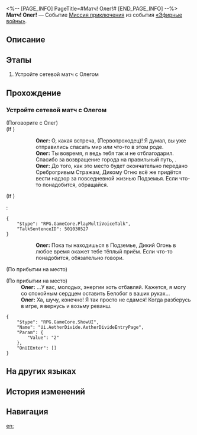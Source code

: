 <%-- [PAGE_INFO]
PageTitle=#Матч! Олег!#
[END_PAGE_INFO] --%>
{{Дополнить|Диалоги.}}
{{Миссия Инфобокс
|id              = 8014124
|Название        = 
|Изображение     = Миссия Матч! Олег!.png
|Тип             = Миссия приключения
|Событие         = «Эфирные войны»
|Глава           = 
|Условия         = Завершена [[Миссия приключения]] «[[Выдвигаемся! Коридор исчезающего эха!]]»
|Персонажи       = Олег; Первопроходец
|СтартЛокация    = [[Ярило-VI]] — [[Камнеград]]
|Мир             = Ярило-VI
|Предыдущая      = Выдвигаемся! Коридор исчезающего эха!
|Следующая       = 
|Награды         = 
}}
'''Матч! Олег!''' — Событие [[Миссия приключения]] из события [[«Эфирные войны»]].

==Описание==
{{Описание|<!--официальное описание из Перекрёстка судеб-->}}

==Этапы==
# Устройте сетевой матч с Олегом

==Прохождение==
{{Дополнить}}
===Устройте сетевой матч с Олегом===
{{Описание миссии|тип=Миссия приключения|локация=Камнеград|Основная игровая механика «Эфирных войн» - матчи. Бросьте вызов разным игрокам и покажите свою истинную силу!}}
{{Диалог Начало}}

;(Поговорите с Олег)
;(If {{cx}}<!--during performance 501030501-->)
::'''Олег:''' О, какая встреча, (Первопроходец)! Я думал, вы уже отправились спасать мир или что-то в этом роде.
::'''Олег:''' Ты вовремя, я ведь тебя так и не отблагодарил. Спасибо за возвращение города на правильный путь, {{MC|ж=чужачка|м=чужак}}.
::'''Олег:''' До того, как это место будет окончательно передано Среброгривым Стражам, Дикому Огню всё же придётся вести надзор за повседневной жизнью Подземья. Если что-то понадобится, обращайся.
;(If {{cx}}<!--not during performance 501030501-->)
:<pre>{
	"$type": "RPG.GameCore.PlayMultiVoiceTalk",
	"TalkSentenceID": 501030527
}</pre>
::'''Олег:''' Пока ты находишься в Подземье, Дикий Огонь в любое время окажет тебе тёплый приём. Если что-то понадобится, обязательно говори.
;(По прибытии на место)

;(По прибытии на место)
:'''Олег:''' ...У вас, молодых, энергии хоть отбавляй. Кажется, я могу со спокойным сердцем оставить Белобог в ваших руках...
:'''Олег:''' Ха, шучу, конечно! Я так просто не сдамся! Когда разберусь в игре, я вернусь и возьму реванш.
<pre>{
	"$type": "RPG.GameCore.ShowUI",
	"Name": "Ui.AetherDivide.AetherDivideEntryPage",
	"Param": {
		"Value": "2"
	},
	"OnUIEnter": []
}</pre>
{{Диалог Конец}}

==На других языках==
{{На других языках
|en   = Hyperlink Match, Oleg!
|zhs  = 超链接对决！奥列格
|zht  = 超連結對決！奧列格
|ja   = ハイパーリンクバトル！オレグ
|ko   = 하이퍼링크 대결! 올레그
|es   = Enfrentamiento de hipervínculos: Oleg
|fr   = Combat hyperlink&nbsp;: Oleg&nbsp;!
|ru   = Матч! Олег!
|th   = ประลองไฮเปอร์ลิงก์กับ Oleg!
|vi   = Quyết Đấu Siêu Liên Kết! Oleg
|de   = Hyperlinkmatch, Oleg!
|id   = Duel Hyperlink, Oleg!
|pt   = Batalha de Hyperlink, Oleg!
}}

==История изменений==
{{История изменений|3.5}}

==Навигация==
{{Миссия приключения Навбокс|Глава }}

[[en:]]
